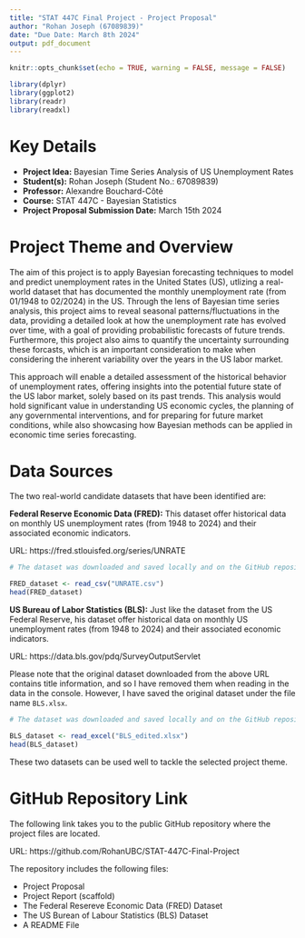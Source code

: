 ```yaml
---
title: "STAT 447C Final Project - Project Proposal"
author: "Rohan Joseph (67089839)"
date: "Due Date: March 8th 2024"
output: pdf_document
---
```


```r

knitr::opts_chunk$set(echo = TRUE, warning = FALSE, message = FALSE)

library(dplyr)
library(ggplot2)
library(readr)
library(readxl)

```



# Key Details

- **Project Idea:** Bayesian Time Series Analysis of US Unemployment Rates 
- **Student(s):** Rohan Joseph (Student No.: 67089839)
- **Professor:** Alexandre Bouchard-Côté 
- **Course:** STAT 447C - Bayesian Statistics
- **Project Proposal Submission Date:** March 15th 2024



# Project Theme and Overview

The aim of this project is to apply Bayesian forecasting techniques to model and 
predict unemployment rates in the United States (US), utlizing a real-world dataset
that has documented the monthly unemployment rate (from 01/1948 to 02/2024) in the 
US. Through the lens of Bayesian time series analysis, this project aims to reveal
seasonal patterns/fluctuations in the data, providing a detailed look at how the
unemployment rate has evolved over time, with a goal of providing probabilistic forecasts
of future trends. Furthermore, this project also aims to quantify the uncertainty
surrounding these forcasts, which is an important consideration to make when considering
the inherent variability over the years in the US labor market. 

This approach will enable a detailed assessment of the historical behavior of unemployment
rates, offering insights into the potential future state of the US labor market, 
solely based on its past trends. This analysis would hold significant value in understanding
US economic cycles, the planning of any governmental interventions, and for preparing
for future market conditions, while also showcasing how Bayesian methods can be applied
in economic time series forecasting.



# Data Sources

The two real-world candidate datasets that have been identified are:
 
**Federal Reserve Economic Data (FRED):** This dataset offer historical data on monthly 
US unemployment rates (from 1948 to 2024) and their associated economic indicators.

URL: https://fred.stlouisfed.org/series/UNRATE

```r

# The dataset was downloaded and saved locally and on the GitHub repository

FRED_dataset <- read_csv("UNRATE.csv")
head(FRED_dataset)

```

**US Bureau of Labor Statistics (BLS):** Just like the dataset from the US Federal 
Reserve, his dataset offer historical data on monthly US unemployment rates (from 1948
to 2024) and their associated economic indicators.

URL: https://data.bls.gov/pdq/SurveyOutputServlet

Please note that the original dataset downloaded from the above URL contains title
information, and so I have removed them when reading in the data in the console. 
However, I have saved the original dataset under the file name `BLS.xlsx`.

```r

# The dataset was downloaded and saved locally and on the GitHub repository

BLS_dataset <- read_excel("BLS_edited.xlsx")
head(BLS_dataset)

```

These two datasets can be used well to tackle the selected project theme.



# GitHub Repository Link

The following link takes you to the public GitHub repository where the project files
are located.

URL: https://github.com/RohanUBC/STAT-447C-Final-Project

The repository includes the following files:

- Project Proposal
- Project Report (scaffold)
- The Federal Resereve Economic Data (FRED) Dataset
- The US Burean of Labour Statistics (BLS) Dataset
- A README File 




